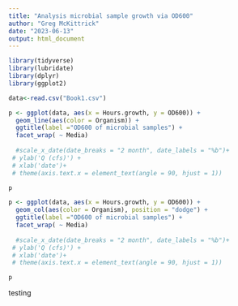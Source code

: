 ```yaml
---
title: "Analysis microbial sample growth via OD600"
author: "Greg McKittrick"
date: "2023-06-13"
output: html_document
---
```


```r
library(tidyverse)
library(lubridate)
library(dplyr)
library(ggplot2)
```

```r
data<-read.csv("Book1.csv")
```

```r
p <- ggplot(data, aes(x = Hours.growth, y = OD600)) +
  geom_line(aes(color = Organism)) +
  ggtitle(label ="OD600 of microbial samples") +
  facet_wrap( ~ Media)
  
  #scale_x_date(date_breaks = "2 month", date_labels = "%b")+
 # ylab('Q (cfs)') + 
 # xlab('date')+
 # theme(axis.text.x = element_text(angle = 90, hjust = 1))

p


```

```r
p <- ggplot(data, aes(x = Hours.growth, y = OD600)) +
  geom_col(aes(color = Organism), position = "dodge") +
  ggtitle(label ="OD600 of microbial samples") +
  facet_wrap( ~ Media)
  
  #scale_x_date(date_breaks = "2 month", date_labels = "%b")+
 # ylab('Q (cfs)') + 
 # xlab('date')+
 # theme(axis.text.x = element_text(angle = 90, hjust = 1))

p


```

testing
